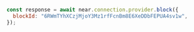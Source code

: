 ```js
const response = await near.connection.provider.block({
  blockId: "6RWmTYhXCzjMjoY3Mz1rfFcnBm8E6XeDDbFEPUA4sv1w",
});
```
